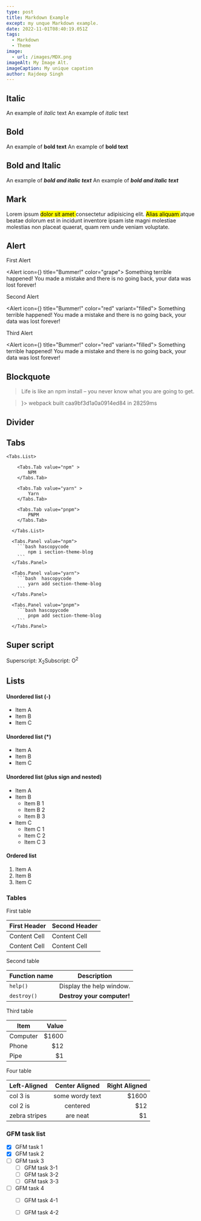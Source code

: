 ```yaml
---
type: post
title: Markdown Example
except: my unque Markdown example.
date: 2022-11-01T08:40:19.051Z
tags:
  - Markdown
  - Theme
image: 
  - url: /images/MDX.png
imageAlt: My Image Alt.
imageCaption: My unique capation
author: Rajdeep Singh
---
```




## Italic
An example of *italic* text
An example of *italic* text

## Bold
An example of **bold text**
An example of __bold text__

## Bold and Italic
An example of ***bold and italic text***
An example of ___bold and italic text___

## Mark

Lorem ipsum <Mark p={2} >dolor sit amet </Mark> consectetur adipisicing elit. <Mark p={1.2} color="orange">Alias aliquam  </Mark> atque beatae dolorum est in incidunt inventore ipsam iste magni molestiae molestias non placeat quaerat, quam rem unde veniam voluptate.

## Alert

First Alert

<Alert icon={<IconAlertCircle size="1rem" />} title="Bummer!" color="grape">
  Something terrible happened! You made a mistake and there is no going back, your data was lost forever!
</Alert>

Second Alert

<Alert icon={<IconBellRinging size="1rem" />} title="Bummer!" color="red" variant="filled">
  Something terrible happened! You made a mistake and there is no going back, your data was lost forever!
</Alert>

Third Alert

<Alert icon={<IconBrandTinder size="1rem" />} title="Bummer!" color="red" variant="filled">
  Something terrible happened! You made a mistake and there is no going back, your data was lost forever!
</Alert>


## Blockquote

<Blockquote color="violet" cite="– Forrest Gump">
  Life is like an npm install – you never know what you are going to get.
</Blockquote>

<Blockquote cite="– Your poor i3 from 2012 struggling its best" icon={<IconFlame size="1.5rem" />}>
      webpack built caa9bf3d1a0a0914ed84 in 28259ms
</Blockquote>

## Divider
<Divider size="lg"  variant="dotted" />

## Tabs
<Tabs defaultValue="npm">
    
    <Tabs.List>

        <Tabs.Tab value="npm" >
            NPM
        </Tabs.Tab>

        <Tabs.Tab value="yarn" >
            Yarn
        </Tabs.Tab>

        <Tabs.Tab value="pnpm">
            PNPM
        </Tabs.Tab>

      </Tabs.List>

      <Tabs.Panel value="npm">
        ```bash hascopycode 
            npm i section-theme-blog
        ```
      </Tabs.Panel>

      <Tabs.Panel value="yarn">
        ```bash  hascopycode 
            yarn add section-theme-blog
        ```
      </Tabs.Panel>

      <Tabs.Panel value="pnpm">
        ```bash hascopycode 
            pnpm add section-theme-blog
        ```
      </Tabs.Panel>
</Tabs>


## Super script
Superscript: X<sub>2</sub>Subscript: O<sup>2</sup>


## Lists

#### Unordered list (-)

- Item A
- Item B
- Item C
     
#### Unordered list (*)

* Item A
* Item B
* Item C

#### Unordered list (plus sign and nested)
                
+ Item A
+ Item B
    + Item B 1
    + Item B 2
    + Item B 3
+ Item C
    * Item C 1
    * Item C 2
    * Item C 3

#### Ordered list
                
1. Item A
2. Item B
3. Item C
                
<Divider size="lg" variant="dotted" />

### Tables

First table
                    
First Header  | Second Header
------------- | -------------
Content Cell  | Content Cell
Content Cell  | Content Cell 


Second table


| Function name | Description                    |
| ------------- | ------------------------------ |
| `help()`      | Display the help window.       |
| `destroy()`   | **Destroy your computer!**     |


Third table


| Item      | Value |
| --------- | -----:|
| Computer  | $1600 |
| Phone     |   $12 |
| Pipe      |    $1 |


Four table


| Left-Aligned  | Center Aligned  | Right Aligned |
| :------------ |:---------------:| -----:|
| col 3 is      | some wordy text | $1600 |
| col 2 is      | centered        |   $12 |
| zebra stripes | are neat        |    $1 |



### GFM task list

- [x] GFM task 1
- [x] GFM task 2
- [ ] GFM task 3
    - [ ] GFM task 3-1
    - [ ] GFM task 3-2
    - [ ] GFM task 3-3
- [ ] GFM task 4
    - [ ] GFM task 4-1
    - [ ] GFM task 4-2


<Divider size="lg" variant="dotted" />

